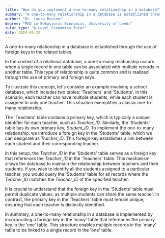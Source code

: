 ```yaml
---
title: "How do you implement a one-to-many relationship in a database?"
summary: "A one-to-many relationship in a database is established through foreign keys that link related tables, allowing multiple records in one table to correspond to a single record in another."
author: "Dr. Laura Benson"
degree: "PhD in Behavioral Economics, University of Leeds"
tutor_type: "A-Level Economics Tutor"
date: 2024-05-22
---
```


A one-to-many relationship in a database is established through the use of foreign keys in the related tables.

In the context of a relational database, a one-to-many relationship occurs when a single record in one table can be associated with multiple records in another table. This type of relationship is quite common and is realized through the use of primary and foreign keys.

To illustrate this concept, let's consider an example involving a school database, which includes two tables: 'Teachers' and 'Students'. In this scenario, each teacher can have multiple students, while each student is assigned to only one teacher. This situation exemplifies a classic one-to-many relationship.

The 'Teachers' table contains a primary key, which is typically a unique identifier for each teacher, such as $Teacher\_ID$. Similarly, the 'Students' table has its own primary key, $Student\_ID$. To implement the one-to-many relationship, we introduce a foreign key in the 'Students' table, which we can designate as $Teacher\_ID$. This foreign key establishes a link between each student and their corresponding teacher.

In this setup, the $Teacher\_ID$ in the 'Students' table serves as a foreign key that references the $Teacher\_ID$ in the 'Teachers' table. This mechanism allows the database to maintain the relationship between teachers and their students. If you wish to identify all the students assigned to a particular teacher, you would query the 'Students' table for all records where the $Teacher\_ID$ matches the $Teacher\_ID$ of the specified teacher.

It is crucial to understand that the foreign key in the 'Students' table must permit duplicate values, as multiple students can share the same teacher. In contrast, the primary key in the 'Teachers' table must remain unique, ensuring that each teacher is distinctly identified.

In summary, a one-to-many relationship in a database is implemented by incorporating a foreign key in the 'many' table that references the primary key in the 'one' table. This structure enables multiple records in the 'many' table to be linked to a single record in the 'one' table.
    